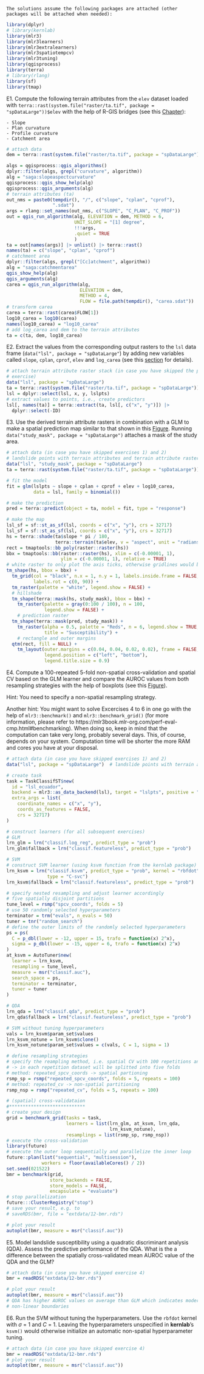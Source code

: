 ```asis
The solutions assume the following packages are attached (other packages will be attached when needed):
```

```r
library(dplyr)
# library(kernlab)
library(mlr3)
library(mlr3learners)
library(mlr3extralearners)
library(mlr3spatiotempcv)
library(mlr3tuning)
library(qgisprocess)
library(terra)
# library(rlang)
library(sf)
library(tmap)
```

E1. Compute the following terrain attributes from the `elev` dataset loaded with `terra::rast(system.file("raster/ta.tif", package = "spDataLarge"))$elev` with the help of R-GIS bridges (see this [Chapter](https://geocompr.robinlovelace.net/gis.html#gis)):

    - Slope
    - Plan curvature
    - Profile curvature
    - Catchment area
    
```r
# attach data
dem = terra::rast(system.file("raster/ta.tif", package = "spDataLarge"))$elev

algs = qgisprocess::qgis_algorithms()
dplyr::filter(algs, grepl("curvature", algorithm))
alg = "saga:slopeaspectcurvature"
qgisprocess::qgis_show_help(alg)
qgisprocess::qgis_arguments(alg)
# terrain attributes (ta)
out_nms = paste0(tempdir(), "/", c("slope", "cplan", "cprof"),
                 ".sdat")
args = rlang::set_names(out_nms, c("SLOPE", "C_PLAN", "C_PROF"))
out = qgis_run_algorithm(alg, ELEVATION = dem, METHOD = 6, 
                         UNIT_SLOPE = "[1] degree",
                         !!!args,
                         .quiet = TRUE
                         )
ta = out[names(args)] |> unlist() |> terra::rast()
names(ta) = c("slope", "cplan", "cprof")
# catchment area
dplyr::filter(algs, grepl("[Cc]atchment", algorithm))
alg = "saga:catchmentarea"
qgis_show_help(alg)
qgis_arguments(alg)
carea = qgis_run_algorithm(alg,
                           ELEVATION = dem, 
                           METHOD = 4, 
                           FLOW = file.path(tempdir(), "carea.sdat"))
# transform carea
carea = terra::rast(carea$FLOW[1])
log10_carea = log10(carea)
names(log10_carea) = "log10_carea"
# add log_carea and dem to the terrain attributes
ta = c(ta, dem, log10_carea)
```

E2. Extract the values from the corresponding output rasters to the `lsl` data frame (`data("lsl", package = "spDataLarge"`) by adding new variables called `slope`, `cplan`, `cprof`, `elev` and `log_carea` (see this [section](https://geocompr.robinlovelace.net/spatial-cv.html#case-landslide) for details).

```r
# attach terrain attribute raster stack (in case you have skipped the previous
# exercise)
data("lsl", package = "spDataLarge")
ta = terra::rast(system.file("raster/ta.tif", package = "spDataLarge"))
lsl = dplyr::select(lsl, x, y, lslpts)
# extract values to points, i.e., create predictors
lsl[, names(ta)] = terra::extract(ta, lsl[, c("x", "y")]) |>
  dplyr::select(-ID)
```

E3. Use the derived terrain attribute rasters in combination with a GLM to make a spatial prediction map similar to that shown in this [Figure](https://geocompr.robinlovelace.net/spatial-cv.html#fig:lsl-susc).
Running `data("study_mask", package = "spDataLarge")` attaches a mask of the study area.

```r
# attach data (in case you have skipped exercises 1) and 2)
# landslide points with terrain attributes and terrain attribute raster stack
data("lsl", "study_mask", package = "spDataLarge")
ta = terra::rast(system.file("raster/ta.tif", package = "spDataLarge"))

# fit the model
fit = glm(lslpts ~ slope + cplan + cprof + elev + log10_carea, 
          data = lsl, family = binomial())

# make the prediction
pred = terra::predict(object = ta, model = fit, type = "response")

# make the map
lsl_sf = sf::st_as_sf(lsl, coords = c("x", "y"), crs = 32717)
lsl_sf = sf::st_as_sf(lsl, coords = c("x", "y"), crs = 32717)
hs = terra::shade(ta$slope * pi / 180,
                  terra::terrain(ta$elev, v = "aspect", unit = "radians"))
rect = tmaptools::bb_poly(raster::raster(hs))
bbx = tmaptools::bb(raster::raster(hs), xlim = c(-0.00001, 1),
                    ylim = c(-0.00001, 1), relative = TRUE)
# white raster to only plot the axis ticks, otherwise gridlines would be visible
tm_shape(hs, bbox = bbx) +
  tm_grid(col = "black", n.x = 1, n.y = 1, labels.inside.frame = FALSE,
          labels.rot = c(0, 90)) +
  tm_raster(palette = "white", legend.show = FALSE) +
  # hillshade
  tm_shape(terra::mask(hs, study_mask), bbox = bbx) +
	tm_raster(palette = gray(0:100 / 100), n = 100,
	          legend.show = FALSE) +
	# prediction raster
  tm_shape(terra::mask(pred, study_mask)) +
	tm_raster(alpha = 0.5, palette = "Reds", n = 6, legend.show = TRUE,
	          title = "Susceptibility") +
	# rectangle and outer margins
  qtm(rect, fill = NULL) +
	tm_layout(outer.margins = c(0.04, 0.04, 0.02, 0.02), frame = FALSE,
	          legend.position = c("left", "bottom"),
	          legend.title.size = 0.9)
```

E4. Compute a 100-repeated 5-fold non-spatial cross-validation and spatial CV based on the GLM learner and compare the AUROC values from both resampling strategies with the help of boxplots (see this [Figure](https://geocompr.robinlovelace.net/spatial-cv.html#fig:boxplot-cv)).

Hint: You need to specify a non-spatial resampling strategy.

Another hint: You might want to solve Excercises 4 to 6 in one go with the help of `mlr3::benchmark()` and `mlr3::benchmark_grid()` (for more information, please refer to https://mlr3book.mlr-org.com/perf-eval-cmp.html#benchmarking).
When doing so, keep in mind that the computation can take very long, probably several days.
This, of course, depends on your system.
Computation time will be shorter the more RAM and cores you have at your disposal.

```r
# attach data (in case you have skipped exercises 1) and 2)
data("lsl", package = "spDataLarge")  # landslide points with terrain attributes

# create task
task = TaskClassifST$new(
  id = "lsl_ecuador",
  backend = mlr3::as_data_backend(lsl), target = "lslpts", positive = "TRUE",
  extra_args = list(
    coordinate_names = c("x", "y"),
    coords_as_features = FALSE,
    crs = 32717)
)

# construct learners (for all subsequent exercises)
# GLM
lrn_glm = lrn("classif.log_reg", predict_type = "prob")
lrn_glm$fallback = lrn("classif.featureless", predict_type = "prob")

# SVM
# construct SVM learner (using ksvm function from the kernlab package)
lrn_ksvm = lrn("classif.ksvm", predict_type = "prob", kernel = "rbfdot",
               type = "C-svc")
lrn_ksvm$fallback = lrn("classif.featureless", predict_type = "prob")

# specify nested resampling and adjust learner accordingly
# five spatially disjoint partitions
tune_level = rsmp("spcv_coords", folds = 5)
# use 50 randomly selected hyperparameters
terminator = trm("evals", n_evals = 50)
tuner = tnr("random_search")
# define the outer limits of the randomly selected hyperparameters
ps = ps(
  C = p_dbl(lower = -12, upper = 15, trafo = function(x) 2^x),
  sigma = p_dbl(lower = -15, upper = 6, trafo = function(x) 2^x)
)
at_ksvm = AutoTuner$new(
  learner = lrn_ksvm,
  resampling = tune_level,
  measure = msr("classif.auc"),
  search_space = ps,
  terminator = terminator,
  tuner = tuner
)

# QDA
lrn_qda = lrn("classif.qda", predict_type = "prob")
lrn_qda$fallback = lrn("classif.featureless", predict_type = "prob")

# SVM without tuning hyperparameters
vals = lrn_ksvm$param_set$values
lrn_ksvm_notune = lrn_ksvm$clone()
lrn_ksvm_notune$param_set$values = c(vals, C = 1, sigma = 1)

# define resampling strategies
# specify the reampling method, i.e. spatial CV with 100 repetitions and 5 folds
# -> in each repetition dataset will be splitted into five folds
# method: repeated_spcv_coords -> spatial partioning
rsmp_sp = rsmp("repeated_spcv_coords", folds = 5, repeats = 100)
# method: repeated_cv -> non-spatial partitioning
rsmp_nsp = rsmp("repeated_cv", folds = 5, repeats = 100)

# (spatial) cross-validataion
#****************************
# create your design
grid = benchmark_grid(tasks = task, 
                      learners = list(lrn_glm, at_ksvm, lrn_qda, 
                                      lrn_ksvm_notune),
                      resamplings = list(rsmp_sp, rsmp_nsp))
# execute the cross-validation
library(future)
# execute the outer loop sequentially and parallelize the inner loop
future::plan(list("sequential", "multisession"), 
             workers = floor(availableCores() / 2))
set.seed(021522)
bmr = benchmark(grid, 
                store_backends = FALSE, 
                store_models = FALSE, 
                encapsulate = "evaluate")
# stop parallelization
future:::ClusterRegistry("stop")
# save your result, e.g. to 
# saveRDS(bmr, file = "extdata/12-bmr.rds")

# plot your result
autoplot(bmr, measure = msr("classif.auc"))
```

E5. Model landslide susceptibility using a quadratic discriminant analysis (QDA).
Assess the predictive performance of the QDA. 
What is the a difference between the spatially cross-validated mean AUROC value of the QDA and the GLM?

```r
# attach data (in case you have skipped exercise 4)
bmr = readRDS("extdata/12-bmr.rds")

# plot your result
autoplot(bmr, measure = msr("classif.auc"))
# QDA has higher AUROC values on average than GLM which indicates moderately
# non-linear boundaries
```

E6. Run the SVM without tuning the hyperparameters.
Use the `rbfdot` kernel with $\sigma$ = 1 and *C* = 1. 
Leaving the hyperparameters unspecified in **kernlab**'s `ksvm()` would otherwise initialize an automatic non-spatial hyperparameter tuning.

```r
# attach data (in case you have skipped exercise 4)
bmr = readRDS("extdata/12-bmr.rds")
# plot your result
autoplot(bmr, measure = msr("classif.auc"))
```

